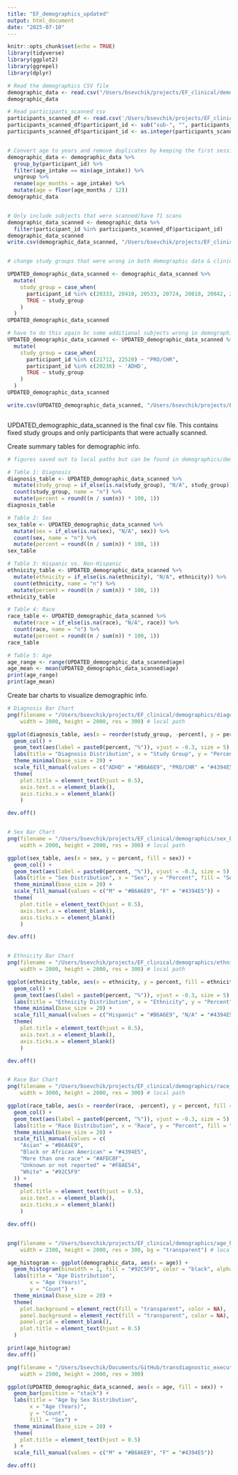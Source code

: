 ```yaml
---
title: "EF_demographics_updated"
output: html_document
date: "2025-07-10"
---
```



```r
knitr::opts_chunk$set(echo = TRUE)
library(tidyverse)
library(ggplot2)
library(ggrepel)
library(dplyr)
```


```r
# Read the demographics CSV file
demographic_data <- read.csv("/Users/bsevchik/projects/EF_clinical/demographics/efr_demographics_original.csv") # local path
demographic_data

# Read participants_scanned csv
participants_scanned_df <- read.csv('/Users/bsevchik/projects/EF_clinical/participants.csv')
participants_scanned_df$participant_id <- sub("sub-", "", participants_scanned_df$participant_id) #get rid of sub- prefix
participants_scanned_df$participant_id <- as.integer(participants_scanned_df$participant_id) #make sure it counts as an integer


# Convert age to years and remove duplicates by keeping the first session, the row with the lowest age_intake
demographic_data <- demographic_data %>%
  group_by(participant_id) %>%
  filter(age_intake == min(age_intake)) %>%
  ungroup %>%
  rename(age_months = age_intake) %>%
  mutate(age = floor(age_months / 12))
demographic_data


# Only include subjects that were scanned/have T1 scans
demographic_data_scanned <- demographic_data %>%
  filter(participant_id %in% participants_scanned_df$participant_id)
demographic_data_scanned
write.csv(demographic_data_scanned, "/Users/bsevchik/projects/EF_clinical/demographics/demographics_data_scanned.csv", row.names = FALSE) # local path



```

```r
# change study groups that were wrong in both demographic data & clinical diagnostic data. The inaccuracies were identified and corrected after consultation with the study team.

UPDATED_demographic_data_scanned <- demographic_data_scanned %>%
  mutate(
    study_group = case_when(
      participant_id %in% c(20333, 20410, 20533, 20724, 20818, 20842, 20866, 20902, 20983, 21035, 21050, 21139, 21161, 21856, 23303, 21197) ~ "PRO/CHR",
      TRUE ~ study_group
    )
  )
UPDATED_demographic_data_scanned

# have to do this again bc some additional subjects wrong in demographic data but not wrong in clinical diagnostic data - confirmed with members of team and in storage database
UPDATED_demographic_data_scanned <- UPDATED_demographic_data_scanned %>%
  mutate(
    study_group = case_when(
      participant_id %in% c(21712, 22520) ~ "PRO/CHR",
      participant_id %in% c(20236) ~ 'ADHD',
      TRUE ~ study_group
    )
  )
UPDATED_demographic_data_scanned

write.csv(UPDATED_demographic_data_scanned, "/Users/bsevchik/projects/EF_clinical/demographics/UPDATED_demographic_data_scanned.csv", row.names = FALSE) # local path



```
UPDATED_demographic_data_scanned is the final csv file. This contains fixed study groups and only participants that were actually scanned.







Create summary tables for demographic info.

```r
# figures saved out to local paths but can be found in demographics/demographic_figures folder in github

# Table 1: Diagnosis 
diagnosis_table <- UPDATED_demographic_data_scanned %>%
  mutate(study_group = if_else(is.na(study_group), "N/A", study_group)) %>%
  count(study_group, name = "n") %>%
  mutate(percent = round((n / sum(n)) * 100, 1))
diagnosis_table

# Table 2: Sex
sex_table <- UPDATED_demographic_data_scanned %>%
  mutate(sex = if_else(is.na(sex), "N/A", sex)) %>%
  count(sex, name = "n") %>%
  mutate(percent = round((n / sum(n)) * 100, 1))
sex_table

# Table 3: Hispanic vs. Non-Hispanic
ethnicity_table <- UPDATED_demographic_data_scanned %>%
  mutate(ethnicity = if_else(is.na(ethnicity), "N/A", ethnicity)) %>%
  count(ethnicity, name = "n") %>%
  mutate(percent = round((n / sum(n)) * 100, 1))
ethnicity_table

# Table 4: Race
race_table <- UPDATED_demographic_data_scanned %>%
  mutate(race = if_else(is.na(race), "N/A", race)) %>%
  count(race, name = "n") %>%
  mutate(percent = round((n / sum(n)) * 100, 1))
race_table

# Table 5: Age
age_range <- range(UPDATED_demographic_data_scanned$age)
age_mean <- mean(UPDATED_demographic_data_scanned$age)
print(age_range)
print(age_mean)
```


Create bar charts to visualize demographic info.

```r

# Diagnosis Bar Chart
png(filename = "/Users/bsevchik/projects/EF_clinical/demographics/diagnosis_bar_chart.png", 
    width = 2000, height = 2000, res = 300) # local path

ggplot(diagnosis_table, aes(x = reorder(study_group, -percent), y = percent, fill = study_group)) +
  geom_col() +
  geom_text(aes(label = paste0(percent, "%")), vjust = -0.3, size = 5) +
  labs(title = "Diagnosis Distribution", x = "Study Group", y = "Percent", fill = "Study Group") +
  theme_minimal(base_size = 20) +
  scale_fill_manual(values = c("ADHD" = "#B6A6E9", "PRO/CHR" = "#4394E5", "TD/NC" = "#AFDC8F", "Unknown" = "#F8AE54")) +
  theme(
    plot.title = element_text(hjust = 0.5),
    axis.text.x = element_blank(),
    axis.ticks.x = element_blank()
    )

dev.off()


# Sex Bar Chart
png(filename = "/Users/bsevchik/projects/EF_clinical/demographics/sex_bar_chart.png", 
    width = 2000, height = 2000, res = 300) # local path

ggplot(sex_table, aes(x = sex, y = percent, fill = sex)) +
  geom_col() +
  geom_text(aes(label = paste0(percent, "%")), vjust = -0.3, size = 5) +
  labs(title = "Sex Distribution", x = "Sex", y = "Percent", fill = "Sex") +
  theme_minimal(base_size = 20) +
  scale_fill_manual(values = c("M" = "#B6A6E9", "F" = "#4394E5")) +
  theme(
    plot.title = element_text(hjust = 0.5),
    axis.text.x = element_blank(),
    axis.ticks.x = element_blank()
    )

dev.off()


# Ethnicity Bar Chart
png(filename = "/Users/bsevchik/projects/EF_clinical/demographics/ethnicity_bar_chart.png", 
    width = 2000, height = 2000, res = 300) # local path

ggplot(ethnicity_table, aes(x = ethnicity, y = percent, fill = ethnicity)) +
  geom_col() +
  geom_text(aes(label = paste0(percent, "%")), vjust = -0.3, size = 5) +
  labs(title = "Ethnicity Distribution", x = "Ethnicity", y = "Percent", fill = "Ethnicity") +
  theme_minimal(base_size = 20) +
  scale_fill_manual(values = c("Hispanic" = "#B6A6E9", "N/A" = "#4394E5", "Non - Hispanic" = "#AFDC8F")) +
  theme(
    plot.title = element_text(hjust = 0.5),
    axis.text.x = element_blank(),
    axis.ticks.x = element_blank()
    )

dev.off()


# Race Bar Chart
png(filename = "/Users/bsevchik/projects/EF_clinical/demographics/race_bar_chart.png", # local path
    width = 3000, height = 2000, res = 300) # local path

ggplot(race_table, aes(x = reorder(race, -percent), y = percent, fill = race)) +
  geom_col() +
  geom_text(aes(label = paste0(percent, "%")), vjust = -0.3, size = 5) +
  labs(title = "Race Distribution", x = "Race", y = "Percent", fill = "Race") +
  theme_minimal(base_size = 20) +
  scale_fill_manual(values = c(
    "Asian" = "#B6A6E9", 
    "Black or African American" = "#4394E5", 
    "More than one race" = "#AFDC8F", 
    "Unknown or not reported" = "#F8AE54", 
    "White" = "#92C5F9"
  )) +
  theme(
    plot.title = element_text(hjust = 0.5),
    axis.text.x = element_blank(),
    axis.ticks.x = element_blank()
    )

dev.off()



```



```r
png(filename = "/Users/bsevchik/projects/EF_clinical/demographics/age_histogram.png", 
    width = 2300, height = 2000, res = 300, bg = "transparent") # local path

age_histogram <- ggplot(demographic_data, aes(x = age)) +
  geom_histogram(binwidth = 1, fill = "#92C5F9", color = "black", alpha = 0.9) +
  labs(title = "Age Distribution",
       x = "Age (Years)",
       y = "Count") +
  theme_minimal(base_size = 20) +
  theme(
    plot.background = element_rect(fill = "transparent", color = NA),
    panel.background = element_rect(fill = "transparent", color = NA),
    panel.grid = element_blank(),
    plot.title = element_text(hjust = 0.5)
  )

print(age_histogram)
dev.off()
```

```r
png(filename = "/Users/bsevchik/Documents/GitHub/transdiagnostic_executive_function/demographics/demographic_figures/age_sex_stacked_bar_chart.png", 
    width = 2500, height = 2000, res = 300)

ggplot(UPDATED_demographic_data_scanned, aes(x = age, fill = sex)) +
  geom_bar(position = "stack") +
  labs(title = "Age by Sex Distribution",
       x = "Age (Years)",
       y = "Count",
       fill = "Sex") +
  theme_minimal(base_size = 20) +
  theme(
    plot.title = element_text(hjust = 0.5)
  ) +
  scale_fill_manual(values = c("M" = "#B6A6E9", "F" = "#4394E5"))

dev.off()

```
















